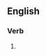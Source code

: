 ==English==

===Verb===
{{head|en|present participle}}

# {{present participle of|reformulate|lang=en|nocat=1}}